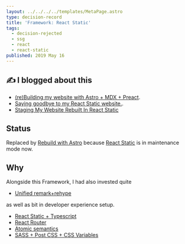 ```yaml
---
layout: ../../../../templates/MetaPage.astro
type: decision-record
title: 'Framework: React Static'
tags:
  - decision-rejected
  - ssg
  - react
  - react-static
published: 2019 May 16
---
```



<Note type="blog">

## :writing_hand: I blogged about this

- [(re)Building my website with Astro + MDX + Preact](/posts/2023-01/building-my-website-with-astro-mdx-preact).
- [Saying goodbye to my React Static website.](/posts/2023-01/saying-goodbye-to-my-react-static-website).
- [Staging My Website Rebuilt In React Static](/posts/2019-05/staging-my-website-v2-rebuilt-in-react-static)

</Note>

## Status

Replaced by [Rebuild with Astro](/meta/records/current/build-with-astro) because [React Static](/meta/records/rejected/react-static) is in maintenance mode now.

## Why

Alongside this Framework, I had also invested quite

- [Unified remark+rehype](/meta/records/rejected/content-markdown-unified-remark-rehype)

as well as bit in developer experience setup.

- [React Static + Typescript](/meta/records/rejected/react-static-typescript)
- [React Router](/meta/records/rejected/react-router)
- [Atomic semantics](/meta/records/rejected/conventions-structure-atomic-semantics)
- [SASS + Post CSS + CSS Variables](/meta/records/rejected/styling-sass-post-css)
